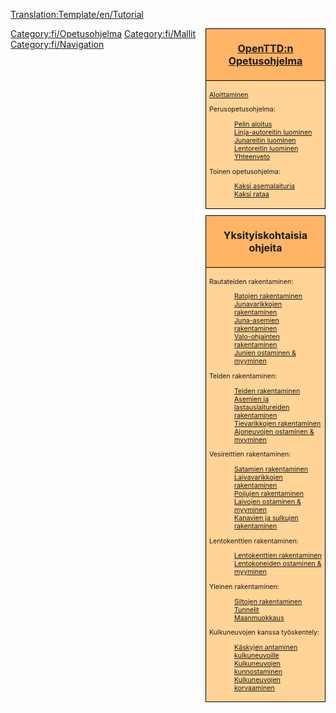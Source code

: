 <noinclude>[[Translation:Template/en/Tutorial]]</noinclude><noinclude></noinclude>
<!--
NOTE:
Aqueducts should go under 'bridges' (with a link from building locks and canals), as aqueducts are in fact bridges but then for ships.

Possible future tutorials not already in list:
- Multistations
--><div style="float:right; padding-left:12px; background:none;">
<div style="width:180px; border:1px solid #000000; background:#ffb466; padding:5px; -moz-border-radius-topleft:5px; -moz-border-radius-topright:5px; font-size: 12pt;">
<center><strong><font size="3">[[fi/Manual/Main Page|OpenTTD:n]] [[fi/Manual/Tutorial/Main Page|Opetusohjelma]]</font></strong></center>
</div>
<div style="width:180px;  border:1px solid black; border-top-width: 0px; background:#ffd496; padding:5px; font-size: 8pt;">
[[fi/Aloittaminen|Aloittaminen]]

Perusopetusohjelma:
:[[fi/Manual/Tutorial/Main Page|Pelin aloitus]]
:[[fi/Manual/Tutorial/Bussit|Linja-autoreitin luominen]]
:[[fi/Manual/Tutorial/Junat|Junareitin luominen]]
:[[fi/Manual/Tutorial/Lentokoneet|Lentoreitin luominen]]
:[[fi/Manual/Tutorial/Yhteenveto|Yhteenveto]]
Toinen opetusohjelma:
:[[fi/Manual/Tutorial/Kaksi asemalaituria|Kaksi asemalaituria]]
:[[fi/Manual/Tutorial/Kaksi rataa|Kaksi rataa]]

</div>

<div style="width:180px; border:1px solid #000000; background:#ffb466; padding:5px; font-size: 12pt; margin-top: 10px;">
<center><strong><font size="3">Yksityiskohtaisia ohjeita</font></strong></center>
</div>
<div style="width:180px;  border:1px solid black; border-top-width: 0px; background:#ffd496; padding:5px; -moz-border-radius-bottomleft:5px; -moz-border-radius-bottomright:8px; font-size: 8pt;">
<span style="font-weight:bold;">

Rautateiden rakentaminen:
:[[fi/Ratojen rakentaminen|Ratojen rakentaminen]]
:[[fi/Junavarikkojen rakentaminen|Junavarikkojen rakentaminen]]
:[[fi/Juna-asemien rakentaminen|Juna-asemien rakentaminen]]
:[[fi/Valo-ohjainten rakentaminen|Valo-ohjainten rakentaminen]]
:[[fi/Junien myyminen|Junien ostaminen &amp; myyminen]]

Teiden rakentaminen:
:[[fi/Teiden rakentaminen|Teiden rakentaminen]]
:[[fi/Asemien ja lastauslaitureiden rakentaminen|Asemien ja lastauslaitureiden rakentaminen]]
:[[fi/Tievarikkojen rakentaminen|Tievarikkojen rakentaminen]]
:[[fi/Ajoneuvojen ostaminen|Ajoneuvojen ostaminen &amp; myyminen]]

Vesireittien rakentaminen:
:[[fi/Satamien rakentaminen|Satamien rakentaminen]]
:[[fi/Laivavarikkojen rakentaminen|Laivavarikkojen rakentaminen]]
:[[fi/Poijujen rakentaminen|Poijujen rakentaminen]]
:[[fi/Laivojen ostaminen|Laivojen ostaminen &amp; myyminen]]
:[[fi/Kanavien rakentaminen|Kanavien ja sulkujen rakentaminen]]

Lentokenttien rakentaminen:
:[[fi/Lentokenttien rakentaminen|Lentokenttien rakentaminen]]
:[[fi/Lentokoneiden ostaminen|Lentokoneiden ostaminen &amp; myyminen]]

Yleinen rakentaminen:
:[[fi/Siltojen rakentaminen|Siltojen rakentaminen]]
:[[fi/Tunnelit|Tunnelit]]
:[[fi/Maanmuokkaus|Maanmuokkaus]]

Kulkuneuvojen kanssa työskentely:
:[[fi/Käskyt|Käskyjen antaminen kulkuneuvoille]]
:[[fi/Kunnostaminen|Kulkuneuvojen kunnostaminen]]
:[[fi/Kulkuneuvojen korvaaminen|Kulkuneuvojen korvaaminen]]

</span>
</div>
</div><includeonly>[[Category:fi/Opetusohjelma]]</includeonly><noinclude>

[[Category:fi/Mallit]][[Category:fi/Navigation]]
</noinclude>